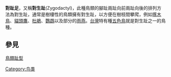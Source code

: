 {{unreferenced|time=2018-04-20T10:17:23+00:00}}
'''對趾足'''，又稱'''對生趾'''(Zygodactyl)，此種鳥類的腳趾兩趾向前兩趾向後的排列方法為對生趾，通常是樹棲性的鳥類擁有對生趾，以方便在樹枝間攀爬，例如[[啄木鳥|啄木鳥]]、[[貓頭鷹|貓頭鷹]]、[[杜鵑|杜鵑]]、[[鸚鵡|鸚鵡]]以及部分的[[雨燕目|雨燕]]。[[台灣|台灣]]特有種[[五色鳥|五色鳥]]就是對生趾之一的鳥種。

==參見==
[[趾型#鸟类趾型|鳥類趾型]]

[[Category:鸟类|Category:鸟类]]